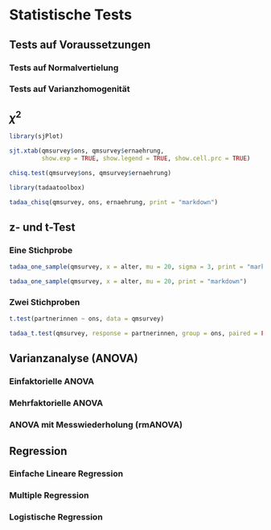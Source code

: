 # Statistische Tests

## Tests auf Voraussetzungen

### Tests auf Normalvertielung

### Tests auf Varianzhomogenität

## $\chi^2$

```r
library(sjPlot)

sjt.xtab(qmsurvey$ons, qmsurvey$ernaehrung,
         show.exp = TRUE, show.legend = TRUE, show.cell.prc = TRUE)
```

```r
chisq.test(qmsurvey$ons, qmsurvey$ernaehrung)
```


```r
library(tadaatoolbox)

tadaa_chisq(qmsurvey, ons, ernaehrung, print = "markdown")
```

## z- und t-Test

### Eine Stichprobe

```r
tadaa_one_sample(qmsurvey, x = alter, mu = 20, sigma = 3, print = "markdown")
```

```r
tadaa_one_sample(qmsurvey, x = alter, mu = 20, print = "markdown")
```

### Zwei Stichproben

```r
t.test(partnerinnen ~ ons, data = qmsurvey)
```

```r
tadaa_t.test(qmsurvey, response = partnerinnen, group = ons, paired = FALSE, print = "markdown")
```

## Varianzanalyse (ANOVA)

### Einfaktorielle ANOVA

### Mehrfaktorielle ANOVA

### ANOVA mit Messwiederholung (rmANOVA)

## Regression

### Einfache Lineare Regression

### Multiple Regression

### Logistische Regression
